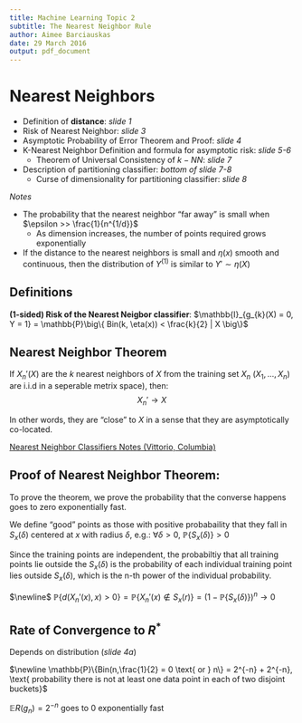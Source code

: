 ```yaml
---
title: Machine Learning Topic 2
subtitle: The Nearest Neighbor Rule
author: Aimee Barciauskas
date: 29 March 2016
output: pdf_document
---
```


# Nearest Neighbors

* Definition of **distance**: *slide 1*
* Risk of Nearest Neighbor: *slide 3*
* Asymptotic Probability of Error Theorem and Proof: *slide 4*
* K-Nearest Neighbor Definition and formula for asymptotic risk: *slide 5-6*
    * Theorem of Universal Consistency of $k-NN$: *slide 7*
* Description of partitioning classifier: *bottom of slide 7-8*
    * Curse of dimensionality for partitioning classifier: *slide 8*

*Notes*

* The probability that the nearest neighbor "far away" is small when $\epsilon >> \frac{1}{n^{1/d}}$
    * As dimension increases, the number of points required grows exponentially
* If the distance to the nearest neighbors is small and $\eta(x)$ smooth and continuous, then the distribution of $Y^{(1)}$ is similar to $Y' \sim \eta(X)$

## Definitions

**(1-sided) Risk of the Nearest Neigbor classifier**: $\mathbb{I}_{g_{k}(X) = 0, Y = 1} = \mathbb{P}\big\{ Bin(k, \eta(x)) < \frac{k}{2} | X \big\}$

## Nearest Neighbor Theorem

If $X_{n}'(X)$ are the $k$ nearest neighbors of $X$ from the training set $X_{n}$ ($X_{1},...,X_{n}$) are i.i.d in a seperable metrix space), then: $$ X_{n}' \to X$$

In other words, they are "close" to $X$ in a sense that they are asymptotically co-located.

[Nearest Neighbor Classifiers Notes (Vittorio, Columbia)](http://www.ee.columbia.edu/~vittorio/lecture8.pdf)

## Proof of Nearest Neighbor Theorem:

To prove the theorem, we prove the probability that the converse happens goes to zero exponentially fast.

We define "good" points as those with positive probabaility that they fall in $S_{x}(\delta)$ centered at $x$ with radius $\delta$, e.g.: $\forall \delta > 0 \text{, } \mathbb{P}\{S_{x}(\delta)\} > 0$

Since the training points are independent, the probabiltiy that all training points lie outside the $S_{x}(\delta)$ is the probability of each individual training point lies outside $S_{x}(\delta)$, which is the n-th power of the individual probability.

$\newline$
$\mathbb{P}\big\{d(X_{n}'(x), x) > 0\big\} = \mathbb{P}\big\{X_{n}'(x) \notin S_{x}(r) \big\} = \big(1 - \mathbb{P}\{ S_{x}(\delta)\}\big)^{n} \to 0$


## Rate of Convergence to $R^{*}$

Depends on distribution (*slide 4a*)

$\newline \mathbb{P}\{Bin(n,\frac{1}{2} = 0 \text{ or } n\} = 2^{-n} + 2^{-n}, \text{ probability there is not at least one data point in each of two disjoint buckets}$

$\mathbb{E}R(g_{n}) = 2^{-n} \text{ goes to 0 exponentially fast}$
